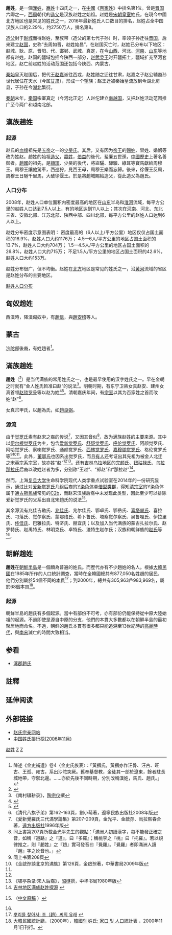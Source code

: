 {{NOT|肖姓|赵家人}}
{{姓氏
|姓氏=趙
|堂号=半部堂、琴鹤堂、天水堂
|郡望=[[天水郡|天水郡]]、[[涿郡|涿郡]]、[[南阳郡|南阳郡]]、[[颖川郡|颖川郡]]
|繁体=趙
|简体=赵
|白話字=Tiō
|新字体=趙
|旧字体=趙
|平假名={{lang|ja|ちょう}}
|片假名={{lang|ja|チョウ}}
|朝鲜汉字={{lang|ko|趙}}
|韩国标准语={{lang|ko|조}}
|文化语={{lang|ko|조}}
|越南汉字={{lang|vi|趙}}
|越南国语字={{lang|vi|Triệu}}
|琉球汉字={{lang|ja|趙}}
|字头=
|拼音=Zhào
|注音=ㄓㄠˋ （{{Pinyin-zhuyin|zh|ao|4}}\）
|反切=治小切
|同音字=照
|中国大陆=Zhao
|台湾=華語:Chao<br />臺語:Tiō<br />客語:Ceu <br /> Chau  <br />  Chio
|港府=Chiu
|教院式=dziu6
|澳门=Chio
|文觀部式=Jo
|馬-賴式=Cho
|琉球=
|日本=Chou
|越南=Triệu
|新加坡=Teo/Teoh
|马来西亚=Teo/Teoh/Chew/Tiew
|闽南语白话字=Tiō
|闽东语罗马字=Diêu
}}
'''趙姓'''，是一個[[漢姓|漢姓]]，[[嬴姓|嬴姓]]十四氏之一，在[[中國|中國]]《[[百家姓|百家姓]]》中排名第1位。曾是[[晋国|晋国]]六卿之一，[[西周|西周]]朝代的[[造父_(趙氏先祖)|造父]]是汉族赵姓之始祖。赵姓是[[宋朝皇室|宋朝皇室]]姓氏，在現今中國北方地区也是常见的姓氏之一，2016年最新姓氏人口数目的排名，赵姓占全中国汉族人口的2.29%，约2750万人，排名第8。

[[造父_(趙氏先祖)|造父]]封于[[赵城|赵城]]而得赵姓，至叔带（造父的第七代子孙）时，率领子孙迁往[[晋国|晋国]]，后来建立[[赵国|赵国]]，史称“去周如晋，赵姓始昌”。在赵国灭亡时，赵姓已分布以下地区：赵城、耿、原、晋阳、代、邯郸、武城、真定，在今[[山西|山西]]、河北、[[河南|河南]]、[[山东|山东]]等地都有赵姓。赵国的疆域包括今陕西一部分，[[赵武灵王|赵武灵王]]时开疆拓土，疆域扩充至河套地区，赵亡前赵姓的活动范围还包括今陕西、内蒙古。

[[秦始皇|秦始皇]]灭赵国后，把代王[[赵嘉|赵嘉]]派往西戎，赵姓随之迁往甘肃，赵嘉之子赵公辅裔孙世代居住在天水（今属[[甘肃|甘肃]]），形成一个望族；赵王迁被秦始皇流放到今湖北房县，子孙在今[[湖北|湖北]]繁衍。

[[秦朝|秦朝]]末年，[[秦国|秦国]]宗室真定（今河北正定）人赵佗建立[[南越国|南越国]]，又把赵姓活动范围推广至今两广和越南北部。

== 漢族趙姓 ==
=== 起源 ===
赵氏的[[血缘|血缘]]祖先是[[五帝|五帝]]之一的[[少昊氏|少昊氏]]。其后，又有因为[[帝王|帝王]]的[[赐姓|赐姓]]、冒姓、婚姻等改为姓赵。趙姓的始祖[[造父|造父]]，[[嬴姓|嬴姓]]，[[伯益|伯益]]的後代，蜚廉五世孫，[[中國歷史|中國歷史]]上著名善御者。[[趙國|趙國]]的祖先，是[[顓頊|顓頊]]、少昊的後代，將盜驪、驊騮、綠耳等寶馬獻給周穆王。周穆王讓他駕車，西巡狩，見西王母，周穆王樂而忘歸。後來，徐偃王反周，周穆王日馳千里馬，大破徐偃王。於是將趙城賜給造父，從此造父為趙氏。

===人口分布===
2008年，赵姓人口单位面积内密度最高的地区在[[山东|山东]]半岛和[[淮河|淮河]]流域，每平方公里的赵姓人口达到7.5人以上，有的地区达到11人以上；其次在[[河南|河南]]、河北、东北三省、安徽北部、江苏北部、陕西中部、四川北部，每平方公里的赵姓人口达到6人以上。

赵姓分布密度示意图表明：
密度最高的（6人以上/平方公里）地区仅仅占国土面积的16.9%，赵姓人口大约1176万；
4.5—6人/平方公里的地区占国土面积的13.7%，赵姓人口大约704万；
1.5—4.5人/平方公里的地区占国土面积的26.8%，赵姓人口大约715万；
不足1.5人/平方公里的地区占国土面积的42.6%，赵姓人口大约153万。

赵姓分布很广，但不均衡。赵姓在[[北方|北方]]地区是常见的姓氏之一，沿[[黄河|黄河]]流域的省区是赵姓分布的主要地区。

[http://www.xingyunba.com/images/upload/201642120518580.jpg 赵姓人口分布] {{Wayback|url=http://www.xingyunba.com/images/upload/201642120518580.jpg |date=20190722042413 }}

== 匈奴趙姓 ==
西漢時，降漢匈奴中，有[[趙信|趙信]]，與[[趙安稽|趙安稽]]等人。

== 蒙古==
[[沙陀部|沙陀部]]後裔，有姓趙者<ref>陳述《金史補遺》卷4〈金史氏族表〉：「黃摑氏，黃摑亦作汪骨、汪古、旺古、王孤、雍古，系出沙陀突厥。舊奉基督教，金徒其一部於遼東，餘者駐長城地帶，守禦北邊。……亦於先後不同時期，分別改稱漢姓，馬氏、趙氏。」</ref>。

== 滿族趙姓 ==
'''趙姓'''（{{lang-mnc|ᠵᠣᠣ|v=Joo|a=Jou}}<ref>{{Cite book|last=胡增益|title=《新满汉大词典》|publisher=新疆人民出版社|year=1994|pages=876|isbn=9787228024049|url=}}</ref>）是当代满族的常用姓氏之一，也是最早使用的汉字姓氏之一。早在金朝之时就有“金人姓氏斡准曰赵”的说法<ref>《南村辍耕录》，[[陶宗仪|陶宗仪]]撰</ref>。明朝时期，有东宁卫熟女真赵安、建州女真首领[[赵锁罗骨|赵锁罗骨]]等以赵为姓<ref>{{Cite book|last=孟森 |title=《明元清系通纪·三》|publisher=|year=2006|pages=1009|isbn=9787101053630 |url= |ref=harv}}</ref><ref>{{Cite book|last=李澍田 |title=《海西女真史料·万历武功录·王兀堂赵索罗骨列传》|publisher=|year=1986|pages=203-204|isbn= |url= |ref=harv}}</ref>。清朝嘉庆年间，有[[爱新觉罗氏|宗室]]以其为百家姓之首而改姓“赵”<ref>《清代八旗子弟》第162-163頁，劉小萌著，遼寧民族出版社2008年版</ref>。

女真朮甲氏，以趙為氏，如[[趙良弼|趙良弼]]。
===源流===
由于[[觉罗氏|觉罗氏]]素有赵宋之裔的传说<ref>《愛新覺羅氏三代滿學論集》第207-209頁，金光平、金啟孮、烏拉熙春合著，[[遠方出版社|遠方出版社]]1996年版</ref>，又因其音似<ref>同上書第207頁所載金光平先生的觀點：「滿洲人初讀漢字，每不能發正確之音，如稱『道路』之『道』，曰『多羅』；稱桃李之『桃』曰『托羅』。若以規律推之，則『趙姓』之『趙』實可發音曰『覺羅』。『覺羅』者即滿洲人讀『趙』字之訛音也。」</ref>，故为满族赵姓的主要来源。其中以[[伊尔根觉罗氏|伊尔根觉罗氏]]为主，包含[[爱新觉罗氏|爱新觉罗氏]]、[[舒舒觉罗氏|舒舒觉罗氏]]、[[呼伦觉罗氏|呼伦觉罗氏]]、阿颜觉罗氏、阿哈觉罗氏、察喇觉罗氏、通颜觉罗氏、[[西林觉罗氏|西林觉罗氏]]、[[嘉穆瑚觉罗氏|嘉穆瑚觉罗氏]]、格伦觉罗氏等<ref>同上书第208頁</ref><ref>《金啟孮談北京的滿族》第126頁，金啟孮著，中華書局2009年版</ref><ref name="百家姓" />。此外，[[董鄂氏|董鄂氏]]也因系出觉罗氏，而且[[铁保|有人]]还考证出其先祖为被金人北迁之宋英宗系宗室，故亦姓“赵”<ref name="百家姓" /><ref>《啸亭杂录·宋人后裔》，[[昭梿|昭梿]]撰，中华书局1980年版</ref>。还有[[吉林市|吉林]][[乌拉街|乌拉]]地区的[[完颜氏|完颜氏]]、[[钮祜禄氏|钮祜禄氏]]、[[乌拉那拉氏|乌拉那拉氏]]后裔以改姓赵者为多，分别称“王赵”、“郎赵”和“那拉赵”<ref>[http://manchu.library.nenu.edu.cn/webcache/lishiwenhua/lishi/201010/29-6273.html 吉林地区满族赵姓探源] {{webarchive|url=https://web.archive.org/web/20150506175908/http://manchu.library.nenu.edu.cn/webcache/lishiwenhua/lishi/201010/29-6273.html |date=2015-05-06 }}</ref>。

然而，上海[[复旦大学|复旦大学]]生命科学院现代人类学重点试验室在2014年的一份研究显示，通过比对[[爱新觉罗氏|爱新觉罗氏]]几组后裔的[[Y染色体单倍型类群|Y染色体单倍型类群]]，得知[[清宗室|清宗室]]的Y染色体属于[[通古斯民族|通古斯民族]]常见的[[名人DNA#C2b1a3a|C2b]]，而赵宋汉族后裔中未发现此类型，因此至少可以排除爱新觉罗氏的父系出自北宋趙氏的说法<ref name=Yan>{{cite journal|last1=Yan|first1=Shi|last2=Tachibana|first2=Harumasa|last3=Wei|first3=Lan-Hai|last4=Yu|first4=Ge|last5=Wen|first5=Shao-Qing|last6=Wang|first6=Chuan-Chao|title=Y Chromosome of Aisin Gioro, the Imperial House of Qing Dynasty|journal=''Journal of Human Genetics''|date=2015|volume=60|issue=6|pages=295–298|doi=10.1038/jhg.2015.28|url=https://arxiv.org/abs/1412.6274|issn=1434-5161|access-date=2018-02-24|archive-date=2021-05-03|archive-url=https://web.archive.org/web/20210503204001/https://arxiv.org/abs/1412.6274|dead-url=no}}（[http://blog.sina.com.cn/s/blog_465ddf790102viop.html 中文原稿] {{Wayback|url=http://blog.sina.com.cn/s/blog_465ddf790102viop.html |date=20210503203957 }}）</ref>。

其余源流有兆佳吉勒氏、[[兆佳氏|兆佳氏]]、兆尔佳氏、鄂卓氏、鄂岳氏、[[喜塔喇氏|喜塔喇氏]]、喜拉氏、刁落氏、觉尔察氏、蒙鄂络氏、希卜鲁氏、塔察觉尔察氏、吴鲁哩氏、伊拉里氏、[[佟佳氏|佟佳氏]]、巴雅拉氏、特济氏、赫宜氏；以及加入当代满族的蒙古扎拉尔氏、赵罗特氏、赵禹特氏、林明克氏、卓特氏、渣特生赵尔氏；汉族和朝鲜族的[[赵姓|赵氏]]等<ref name="百家姓" />。

== 朝鮮趙姓 ==

{{see also|咸安趙氏}}
'''趙姓'''在[[朝鮮半島|朝鮮半島]]是一個頗為普遍的姓氏。而歷代亦有不少趙姓的名人。根據[[大韓民國|大韓民國]]在1985年所作的人口統計調查，當時在全韓國總共有877,050名姓趙的居民，他們分別屬於54個不同的[[本貫|本貫]]<ref>[http://www.rootsinfo.co.kr/name/frame.cgi?sirname=jo&bon=jo 뿌리를 찾아서: 조（趙）씨의 유래]  {{webarchive|url=https://web.archive.org/web/20070927000026/http://www.rootsinfo.co.kr/name/frame.cgi?sirname=jo&bon=jo |date=2007-09-27 }}</ref>；到2000年，總共有305,963戶983,969名，屬於68個本貫<ref>[[大韓民國統計廳|大韓民國統計廳]]，（2000年），[http://user.chol.com/~namiaz/firstname-number.htm 韓國의 姓氏: 家口 및 人口統計表] {{webarchive|url=https://web.archive.org/web/20071211181522/http://user.chol.com/~namiaz/firstname-number.htm |date=2007-12-11 }}，2000年11月1日刊行。</ref>。

=== 起源 ===
朝鮮半島的趙氏有多個起源。當中有部份不可考，亦有部份仍能保持從中原大陸始祖的起源。不過即使是源自中原的分支，他們的本貫大多數都以在朝鮮半島的最初聚居地而命名。不過，朝鮮的趙氏本貫有很多都只能追溯至13世紀時的[[高麗|高麗時代]]，與[[南宋|南宋]]滅亡的時間大致相当。

== 参看 ==
*[[涿郡趙氏|涿郡趙氏]]

== 註釋 ==
{{Reflist}}

== 延伸阅读 ==
{{Wikisource further reading}}

== 外部链接 ==
*[https://web.archive.org/web/20111209220450/http://www.zhaozu.net/ 赵氏宗亲网站]
*[https://web.archive.org/web/20070110225120/http://www.lajiaocity.com/publishhtml/33/2006-11-04/20061104072334.html 中国姓氏排行榜(2006年11月)]

{{台湾首一百个姓氏}}
{{中国首一百个姓氏}}

[[Category:赵姓|]]
[[Category:中國姓氏|Z]]
[[Category:漢姓|Z]]